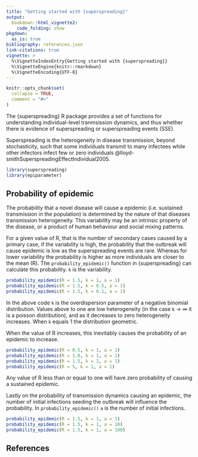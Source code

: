 ```yaml
---
title: "Getting started with {superspreading}"
output: 
  bookdown::html_vignette2:
    code_folding: show
pkgdown:
  as_is: true
bibliography: references.json
link-citations: true
vignette: >
  %\VignetteIndexEntry{Getting started with {superspreading}}
  %\VignetteEngine{knitr::rmarkdown}
  %\VignetteEncoding{UTF-8}
---
```


```r
knitr::opts_chunk$set(
  collapse = TRUE,
  comment = "#>"
)
```

The {superspreading} R package provides a set of functions for understanding
individual-level tranmsission dynamics, and thus whether there is evidence of
superspreading or superspreading events (SSE).

Superspreading is the heterogeneity in disease transmission, beyond 
stochasticity, such that some individuals transmit to many infectees while other
infectors infect few or zero individuals @lloyd-smithSuperspreadingEffectIndividual2005.

```r
library(superspreading)
library(epiparameter)
```

## Probability of epidemic

The probability that a novel disease will cause a epidemic (i.e. sustained 
transmission in the population) is determined by the nature of that diseases
transmission heterogeneity. This variability may be an intrinsic property of 
the disease, or a product of human behaviour and social mixing patterns.

For a given value of R, that is the number of secondary cases caused by a 
primary case, if the variability is high, the probability that the outbreak 
will cause epidemic is low as the superspreading events are rare. Whereas for
lower variability the probability is higher as more individuals are closer to the 
mean (R). The `probability_epidemic()` function in {superspreading} can calculate
this probability. `k` is the variability.

```r
probability_epidemic(R = 1.5, k = 1, a = 1)
probability_epidemic(R = 1.5, k = 0.5, a = 1)
probability_epidemic(R = 1.5, k = 0.1, a = 1)
```

In the above code `k` is the overdispersion parameter of a negative binomial
distribution. Values above to one are low heterogeneity (in the case `k` 
&rarr; $\infty$ it is a poisson distribution), and as it decreases to zero 
heterogeneity increases. When `k` equals 1 the distribution geometric.

When the value of R increases, this inevitably causes the probability of an 
epidemic to increase.

```r
probability_epidemic(R = 0.5, k = 1, a = 1)
probability_epidemic(R = 1.0, k = 1, a = 1)
probability_epidemic(R = 1.5, k = 1, a = 1)
probability_epidemic(R = 5, k = 1, a = 1)
```

Any value of R less than or equal to one will have zero probability of causing
a sustained epidemic.

Lastly on the probability of transmission dynamics causing an epidemic, the 
number of initial infections seeding the outbreak will influence the probability.
In `probability_epidemic()` `a` is the number of initial infections.

```r
probability_epidemic(R = 1.5, k = 1, a = 1)
probability_epidemic(R = 1.5, k = 1, a = 10)
probability_epidemic(R = 1.5, k = 1, a = 100)
```

## References

